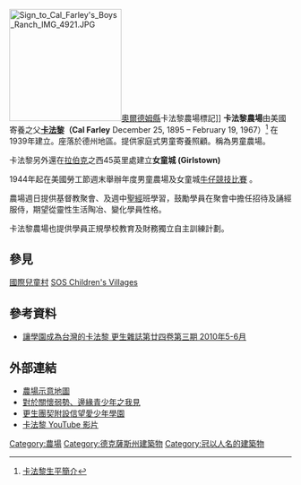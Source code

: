 [[File:Sign_to_Cal_Farley's_Boys_Ranch_IMG_4921.JPG|200px]][[奧爾德姆縣_(德克薩斯州)|奧爾德姆縣]]卡法黎農場標記]]
'''卡法黎農場'''由美國寄養之父'''[[卡法黎|卡法黎]]（Cal Farley''' December 25, 1895 – February 19, 1967）<ref>[http://www.trueknowledge.com/q/facts_about__cal_farley 卡法黎生平簡介] </ref> 在1939年建立。座落於德州{{tsl|en|Tascosa, Texas|塔斯科薩}}地區。提供家庭式男童寄養照顧。稱為男童農場。

卡法黎另外還在[[拉伯克_(德克薩斯州)|拉伯克]]之西45英里{{tsl|en|Whiteface, Texas|懷特費斯 (德州)|懷特費斯}}處建立'''女童城 (Girlstown) '''	

1944年起在美國勞工節週末舉辦年度男童農場及女童城[[牛仔競技|牛仔競技比賽]] 。

農場週日提供基督教聚會、及週中[[聖經|聖經]]班學習，鼓勵學員在聚會中擔任招待及誦經服侍，期望從靈性生活陶冶、變化學員性格。

卡法黎農場也提供學員正規學校教育及財務獨立自主訓練計劃。

==參見==
[[國際兒童村|國際兒童村]] [[SOS兒童村|SOS Children's Villages]]

==參考資料==
{{Reflist}}
*[http://hurch.chhs.com.tw/pftaiwan/images/SmiddleUpload/SM5268_1.doc 讓學園成為台灣的卡法黎 更生雜誌第廿四卷第三期 2010年5-6月]{{dead link|date=2017年11月 |bot=InternetArchiveBot |fix-attempted=yes }}

==外部連結==
*[http://www.calfarley.org/boysranch/PublishingImages/boysranch_02.swf 農場示意地圖]{{dead link|date=2017年11月 |bot=InternetArchiveBot |fix-attempted=yes }}
*[http://tw.myblog.yahoo.com/cbc0121/article?mid=806&prev=807&next=802  對於關懷弱勢、邊緣青少年之我見]{{dead link|date=2017年11月 |bot=InternetArchiveBot |fix-attempted=yes }}
*[http://www.fhlya.org.tw/ 更生團契附設信望愛少年學園]{{Wayback|url=http://www.fhlya.org.tw/ |date=20100514084020 }}
*[http://www.youtube.com/results?search_query=Cal+Farley%27s+Ranch&related= 卡法黎 YouTube 影片]

[[Category:農場|Category:農場]]
[[Category:德克薩斯州建築物|Category:德克薩斯州建築物]]
[[Category:冠以人名的建築物|Category:冠以人名的建築物]]